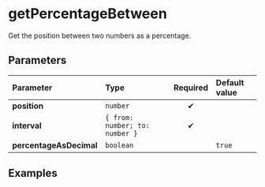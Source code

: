 
# getPercentageBetween

Get the position between two numbers as a percentage.

## Parameters

| Parameter               | Type                           | Required | Default value |
| :---------------------- | :----------------------------- | :------: | :------------ |
| **position**            | `number`                       |    ✔     |               |
| **interval**            | `{ from: number; to: number }` |    ✔     |               |
| **percentageAsDecimal** | `boolean`                      |          | `true`        |

## Examples

<Example from={0} to={10} position={5} />

<Example from={10} to={20} position={20} />

<Example from={-1} to={1} position={0} />
